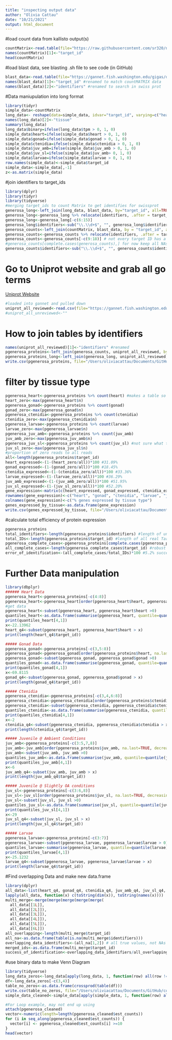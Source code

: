 ```yaml
---
title: "inspecting output data"
author: "Olivia Cattau"
date: "10/21/2021"
output: html_document
---
```

#load count data from kallisto output(s)
```r
countMatrix<-read.table(file="https://raw.githubusercontent.com/sr320/nb-2022/main/P_generosa/analyses/kallisto-0207.isoform.counts.matrix", header=TRUE, sep = '\t')
names(countMatrix)[1]<-"target_id"
head(countMatrix)
```

#load blast data, see blasting .sh file to see code (in GitHub)
```r
blast_data<-read.table(file="https://gannet.fish.washington.edu/gigas/data/p.generosa/Panopea-generosa-uniprot_blastx.tab")
names(blast_data)[1]<-"target_id" #renamed to match countMATRIX data
names(blast_data)[2]<-"identifiers" #renamed to search in swiss prot 
```

#Data maniupulation into long format
```r
library(tidyr)
simple_data<-countMatrix
long_data<- reshape(data=simple_data, idvar="target_id", varying=c("heart", "gonad", "ctenidia", "juv_sl", "juv_amb", "larvae"), v.name=c("tpm"), times=c("heart", "gonad", "ctenidia", "juv_sl", "juv_amb", "larvae"), new.row.names=1:8183754, direction="long")
names(long_data)[2]<-"tissue"
summary(long_data)
long_data$binary=ifelse(long_data$tpm > 0, 1, 0)
simple_data$heart=ifelse(simple_data$heart > 0, 1, 0)
simple_data$gonad=ifelse(simple_data$gonad > 0, 1, 0)
simple_data$ctenidia=ifelse(simple_data$ctenidia > 0, 1, 0)
simple_data$juv_amb=ifelse(simple_data$juv_amb > 0, 1, 0)
simple_data$juv_sl=ifelse(simple_data$juv_amb> 0, 1, 0)
simple_data$larvae=ifelse(simple_data$larvae > 0, 1, 0)
row.names(simple_data)<-simple_data$target_id
simple_data<-simple_data[,-1]
z<-as.matrix(simple_data)
```

#join identifiers to target_ids
```r
library(dplyr)
library(tidyr)
library(tidyverse)
#merging target_ids to count Matrix to get identifies for swissprot
generosa_long<-left_join(long_data, blast_data, by="target_id", all=TRUE)
generosa_long<-generosa_long %>% relocate(identifiers, .after = target_id)
generosa_long<-generosa_long[-c(6:15)]
generosa_long$identifiers<-sub("\\.\\d+$", "", generosa_long$identifiers) 
generosa_counts<-left_join(countMatrix, blast_data, by = "target_id", all=TRUE)
generosa_counts<-generosa_counts %>% relocate(identifiers, .after = target_id)
generosa_counts<-generosa_counts[-c(9:18)] # not every target ID has a protein identifier...could be an issue later on....
#generosa_counts[complete.cases(generosa_counts),] for now keep all NAs
generosa_counts$identifiers<-sub("\\.\\d+$", "", generosa_counts$identifiers) #removed decimal after identifiers so match Uniprot format
```

# Go to Uniprot website and grab all go terms
[Uniprot Website](https://www.uniprot.org/uniprot/?query=*&fil=reviewed%3Ayes#)
```r
#loaded into gannet and pulled down
uniprot_all_reviewed<-read.csv(file="https://gannet.fish.washington.edu/gigas/uniprot-reviewed_yes.tab", sep='\t', header=TRUE)
#uniprot_all_unreviewed<-""
```

# How to join tables by identifiers 
```r
names(uniprot_all_reviewed)[1]<-"identifiers" #renamed
pgenerosa_proteins<-left_join(generosa_counts, uniprot_all_reviewed, by ="identifiers")
pgenerosa_proteins_long<-left_join(generosa_long, uniprot_all_reviewed, by="identifiers")
write.csv(pgenerosa_proteins, file="/Users/oliviacattau/Documents/GitHub/code/characterize_larval_transciptome/pgenerosa_proteins_2_14_2022.tab")
```

# filter by tissue type 
```r
pgenerosa_heart<-pgenerosa_proteins %>% count(heart) #makes a table so you can see how many reads have 0 tpm, make a proportion
heart_zero<-max(pgenerosa_heart$n)
pgenerosa_gonad<-pgenerosa_proteins %>% count(gonad)
gonad_zero<-max(pgenerosa_gonad$n)
pgenerosa_ctenidia<-pgenerosa_proteins %>% count(ctenidia)
ctenidia_zero<-max(pgenerosa_ctenidia$n)
pgenerosa_larvae<-pgenerosa_proteins %>% count(larvae)
larvae_zero<-max(pgenerosa_larvae$n)
pgenerosa_juv_amb<-pgenerosa_proteins %>% count(juv_amb)
juv_amb_zero<-max(pgenerosa_juv_amb$n)
pgenerosa_juv_sl<-pgenerosa_proteins %>% count(juv_sl) #not sure what this is, maybe low OA exposure?
juv_sl_zero<-max(pgenerosa_juv_sl$n)
#proportion of zero reads to all reads 
all<-length(pgenerosa_proteins$target_id)
heart_expressed<-(1-(heart_zero/all))*100 #31.09%
gonad_expressed<-(1-(gonad_zero/all))*100 #18.45%
ctenidia_expressed<-(1-(ctenidia_zero/all))*100 #33.36%
larvae_expressed<-(1-(larvae_zero/all))*100 #36.29%
juv_amb_expressed<-(1-(juv_amb_zero/all))*100 #51.95%
juv_sl_expressed<-(1-(juv_sl_zero/all))*100 #52.20%
gene_expression<-matrix(c(heart_expressed, gonad_expressed, ctenidia_expressed, larvae_expressed, juv_amb_expressed, juv_sl_expressed), ncol=1, nrow=6, byrow=TRUE)
rownames(gene_expression)<-c("heart", "gonad", "ctenidia", "larvae", "juv amb", "juv sl")
colnames(gene_expression)<-c("% genes expressed by tissue type")
genes_expressed_by_tissue<-as.data.frame(gene_expression)
write.csv(genes_expressed_by_tissue, file="/Users/oliviacattau/Documents/GitHub/code/characterize_larval_transciptome/percent_genes_expressed_by_tissue.tab")
```

#calculate total efficiency of protein expression
```r
pgenerosa_proteins
total_identifiers<-length(pgenerosa_proteins$identifiers) #length of unsorted data
total_IDs<-length(pgenerosa_proteins$target_id) #length of all real Target_ID data
pgenerosa_complete_cases<-pgenerosa_proteins[complete.cases(pgenerosa_proteins), ]#removes all NAs in the matrix
all_complete_cases<-length(pgenerosa_complete_cases$target_id) #robust data set with GoTerms and Target-Ids
error_of_identification<-(all_complete_cases/total_IDs)*100 #5.2% success in identifying the protein expressed
```

# Further Data manipulation
```r
library(dbplyr)
###### Heart Data
pgenerosa_heart<-pgenerosa_proteins[-c(4:8)]
pgenerosa_heart<-pgenerosa_heart[order(pgenerosa_heart$heart, pgenerosa_heart$identifiers, na.last=TRUE, decreasing=TRUE),]
#get data
pgenerosa_heart<-subset(pgenerosa_heart, pgenerosa_heart$heart >0)
quantiles_heart<-as.data.frame(summarise(pgenerosa_heart, quantile=quantile(heart)))
print(quantiles_heart[4,1])
x<-22.13962
heart_q4<-subset(pgenerosa_heart, pgenerosa_heart$heart > x)
print(length(heart_q4$target_id))

##### Gonad Data
pgenerosa_gonad<-pgenerosa_proteins[-c(3,5:8)]
pgenerosa_gonad<-pgenerosa_gonad[order(pgenerosa_proteins$heart, na.last=TRUE, decreasing=TRUE),]
pgenerosa_gonad<-subset(pgenerosa_gonad, pgenerosa_gonad$gonad >0)
quantiles_gonad<-as.data.frame(summarise(pgenerosa_gonad, quantile=quantile(gonad)))
print(quantiles_gonad[4,1])
x<-69.8115
gonad_q4<-subset(pgenerosa_gonad, pgenerosa_gonad$gonad > x)
print(length(gonad_q4$target_id))

##### Ctenidia
pgenerosa_ctenidia<-pgenerosa_proteins[-c(3,4,6:8)]
pgenerosa_ctenidia<-pgenerosa_ctenidia[order(pgenerosa_proteins$ctenidia, na.last=TRUE, decreasing=TRUE),]
pgenerosa_ctenidia<-subset(pgenerosa_ctenidia, pgenerosa_ctenidia$ctenidia >0)
quantiles_ctenidia<-as.data.frame(summarise(pgenerosa_ctenidia, quantile=quantile(ctenidia)))
print(quantiles_ctenidia[4,1])
x<-2
ctenidia_q4<-subset(pgenerosa_ctenidia, pgenerosa_ctenidia$ctenidia > x)
print(length(ctenidia_q4$target_id))

##### Juvenile @ Ambient Conditions
juv_amb<-pgenerosa_proteins[-c(3:5,7,8)]
juv_amb<-juv_amb[order(pgenerosa_proteins$juv_amb, na.last=TRUE, decreasing=TRUE),]
juv_amb<-subset(juv_amb, juv_amb >0)
quantiles_juv_amb<-as.data.frame(summarise(juv_amb, quantile=quantile(juv_amb)))
print(quantiles_juv_amb[4,1])
x<-6
juv_amb_q4<-subset(juv_amb, juv_amb > x)
print(length(juv_amb_q4$target_id))

##### Juvenile @ Slightly OA conditions
juv_sl<-pgenerosa_proteins[-c(3:6,8)]
juv_sl<-juv_sl[order(pgenerosa_proteins$juv_sl, na.last=TRUE, decreasing=TRUE),]
juv_sl<-subset(juv_sl, juv_sl >0)
quantiles_juv_sl<-as.data.frame(summarise(juv_sl, quantile=quantile(juv_sl)))
print(quantiles_juv_sl[4,1])
x<-29
juv_sl_q4<-subset(juv_sl, juv_sl > x)
print(length(juv_sl_q4$target_id))

##### Larvae 
pgenerosa_larvae<-pgenerosa_proteins[-c(3:7)]
pgenerosa_larvae<-subset(pgenerosa_larvae, pgenerosa_larvae$larvae > 0)
quantiles_larvae<-summarise(pgenerosa_larvae, quantile=quantile(larvae))
print(quantiles_larvae[4,1])
x<-25.1232
larvae_q4<-subset(pgenerosa_larvae, pgenerosa_larvae$larvae > x)
print(length(larvae_q4$target_id))
```

#Find overlapping Data and make new data.frame
```r
library(dplyr)
all_data<-list(heart_q4, gonad_q4, ctenidia_q4, juv_amb_q4, juv_sl_q4, larvae_q4)
lapply(all_data, function(x) c(toString(dim(x)), toString(names(x))))
multi_merge<-merge(merge(merge(merge(merge(
  all_data[[1L]], 
  all_data[[2L]]), 
  all_data[[3L]]),
  all_data[[4L]]),
  all_data[[5L]]),
  all_data[[6L]])
all_overlapping<-length(multi_merge$target_id)
all_na<-as.data.frame(table(is.na(multi_merge$identifiers)))
overlapping_data_identifiers<-(all_na[1,2]) # all true values, not NAs
merged_ids<-as.data.frame(multi_merge$target_id)
success_of_identification<-overlapping_data_identifiers/all_overlapping
```

#use binary data to make Venn Diagram
```r
library(tidyverse)
long_data_zeros<-long_data[apply(long_data, 1, function(row) all(row !=0)),]
df<-long_data_zeros[-c(3,4)]
table_no_zeros<-as.data.frame(crossprod(table(df)))
write.csv(table_no_zeros, file="/Users/oliviacattau/Documents/GitHub/code/characterize_larval_transciptome/pgenerosa_table_no_zeros.tab")
simple_data_cleaned<-simple_data[apply(simple_data, 1, function(row) all(row !=0)),]
```


```r
#For Loop example, may not end up using 
attach(pgenerosa_cleaned)
vector<-numeric(length=length(pgenerosa_cleaned$est_counts))
for (i in seq_along(pgenerosa_cleaned$est_counts)) {
  vector[i] <- pgenerosa_cleaned$est_counts[i] >=10
}
head(vector)
```

